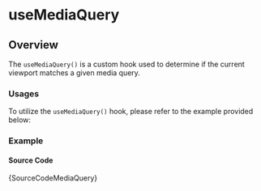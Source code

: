 # useMediaQuery

## Overview

The `useMediaQuery()` is a custom hook used to determine if the current viewport matches a given media query.

### Usages

To utilize the `useMediaQuery()` hook, please refer to the example provided below:


### Example


<IframeWindow url="http://localhost:3000/en/hook-examples/use-media-query" />

#### Source Code

<TsToJsCodeSnippet>{SourceCodeMediaQuery}</TsToJsCodeSnippet>
